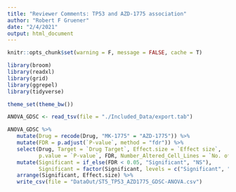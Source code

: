 ```yaml
---
title: "Reviewer Comments: TP53 and AZD-1775 association"
author: "Robert F Gruener"
date: "2/4/2021"
output: html_document
---
```


```r
knitr::opts_chunk$set(warning = F, message = FALSE, cache = T)
```

```r
library(broom)
library(readxl)
library(grid)
library(ggrepel)
library(tidyverse)

theme_set(theme_bw())
```


```r
ANOVA_GDSC <- read_tsv(file = "./Included_Data/export.tab")

ANOVA_GDSC %>% 
   mutate(Drug = recode(Drug, "MK-1775" = "AZD-1775")) %>% 
   mutate(FDR = p.adjust(`P-value`, method = "fdr")) %>% 
   select(Drug, Target = `Drug Target`, Effect.size = `Effect size`, 
          p.value = `P-value`, FDR, Number_Altered_Cell_Lines = `No. of altered cell lines`) %>% 
   mutate(Significant = if_else(FDR < 0.05, "Significant", "NS"),
          Significant = factor(Significant, levels = c("Significant", "NS"))) %>% 
   arrange(Significant, Effect.size) %>% 
   write_csv(file = "DataOut/ST5_TP53_AZD1775_GDSC-ANOVA.csv")
```

